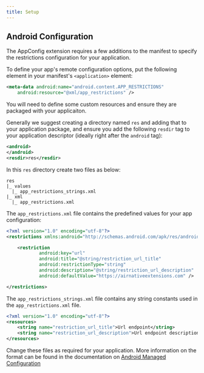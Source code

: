 ```yaml
---
title: Setup
---
```


## Android Configuration

The AppConfig extension requires a few additions to the manifest to specify the restrictions configuration for your application.

To define your app's remote configuration options, put the following element in your manifest's `<application>` element:


```xml
<meta-data android:name="android.content.APP_RESTRICTIONS"
    android:resource="@xml/app_restrictions" />
```


You will need to define some custom resources and ensure they are packaged with your applicaiton. 

Generally we suggest creating a directory named `res` and adding that to your application package, 
and ensure you add the following `resdir` tag to your application descriptor (ideally right after the `android` tag):

```xml
<android>
</android>
<resdir>res</resdir>
```

In this `res` directory create two files as below:


```
res
|_ values
  |_ app_restrictions_strings.xml
|_ xml
  |_ app_restrictions.xml
```

The `app_restrictions.xml` file contains the predefined values for your app configuration:

```xml title="app_restrictions.xml"
<?xml version="1.0" encoding="utf-8"?>
<restrictions xmlns:android="http://schemas.android.com/apk/res/android">

    <restriction
            android:key="url"
            android:title="@string/restriction_url_title"
            android:restrictionType="string"
            android:description="@string/restriction_url_description"
            android:defaultValue="https://airnativeextensions.com" />

</restrictions>
```

The `app_restrictions_strings.xml` file contains any string constants used in the `app_restrictions.xml` file.

```xml title="app_restrictions_strings.xml"
<?xml version="1.0" encoding="utf-8"?>
<resources>
    <string name="restriction_url_title">Url endpoint</string>
    <string name="restriction_url_description">Url endpoint description</string>
</resources>
```

Change these files as required for your application. More information on the format can be found in the documentation on [Android Managed Configuration](https://developer.android.com/work/managed-configurations#define-configuration)


